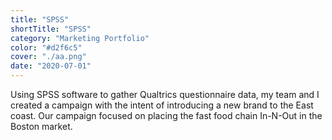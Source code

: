 ```yaml
---
title: "SPSS"
shortTitle: "SPSS"
category: "Marketing Portfolio"
color: "#d2f6c5"
cover: "./aa.png"
date: "2020-07-01"
---
```


Using SPSS software to gather Qualtrics questionnaire data, my team and I created a campaign with the intent of introducing a new brand to the East coast. 
Our campaign focused on placing the fast food chain In-N-Out in the Boston market.




<OneImage name="INN01" />

<OneImage name="INN02" />

<OneImage name="INN03" />

<OneImage name="INN04" />

<OneImage name="INN05" />

<OneImage name="INN06" />

<OneImage name="INN07" />

<OneImage name="INN08" />

<OneImage name="INN09" />

<OneImage name="INN10" />

<OneImage name="INN11" />

<OneImage name="INN12" />

<OneImage name="INN13" />

<OneImage name="INN14" />

<OneImage name="INN15" />

<OneImage name="INN16" />

<OneImage name="INN17" />

<OneImage name="INN18" />

<OneImage name="INN19" />

<OneImage name="INN20" />

<OneImage name="INN21" />

<OneImage name="INN22" />

<OneImage name="INN23" />

<OneImage name="INN24" />

<OneImage name="INN25" />

